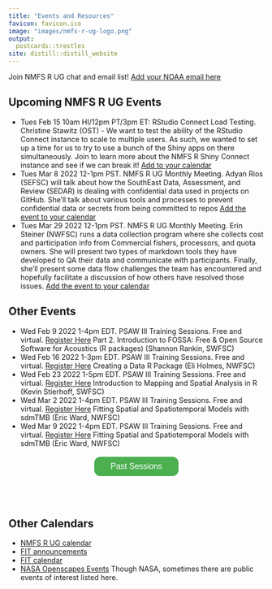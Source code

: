```yaml
---
title: "Events and Resources"
favicon: favicon.ico
image: "images/nmfs-r-ug-logo.png"
output:
  postcards::trestles
site: distill::distill_website
---
```


<script>
$('#button').click(function(){
    $('#wrapper').toggle();
});  
</script>
<style>
#wrapper {
  display:none
} 
.button {
  background-color: #4CAF50;
  border-radius: 12px;
  border: none;
  color: white;
  padding: 10px 32px;
  text-align: center;
  text-decoration: none;
  display: inline-block;
  font-size: 16px;
  margin: 4px 2px;
  cursor: pointer;
}
</style>

Join NMFS R UG chat and email list! [Add your NOAA email here](https://forms.gle/Xf8hr48SuyP1cNkn8)

## Upcoming NMFS R UG Events

* Tues Feb 15 10am HI/12pm PT/3pm ET: RStudio Connect Load Testing. Christine Stawitz (OST) -  We want to test the ability of the RStudio Connect instance to scale to multiple users. As such, we wanted to set up a time for us to try to use a bunch of the Shiny apps on there simultaneously. Join to learn more about the NMFS R Shiny Connect instance and see if we can break it! [Add to your calendar](https://calendar.google.com/event?action=TEMPLATE&tmeid=NXRtNG9mcXVtMzc1a3ZoNmFrc2RqbWN0NmEgbm9hYS5nb3ZfNjByZm43bWw5cnBjaGw2M3ZzNGFmOW4wMThAZw&tmsrc=noaa.gov_60rfn7ml9rpchl63vs4af9n018%40group.calendar.google.com)
* Tues Mar 8 2022 12-1pm PST. NMFS R UG Monthly Meeting. Adyan Rios (SEFSC) will talk about how the SouthEast Data, Assessment, and Review (SEDAR) is dealing with confidential data used in projects on GitHub. She'll talk about various tools and processes to prevent confidential data or secrets from being committed to repos [Add the event to your calendar](https://calendar.google.com/event?action=TEMPLATE&tmeid=NGlyNTNjYW1mYjIwODI5YWZuN29jZWw5NDggbm9hYS5nb3ZfNjByZm43bWw5cnBjaGw2M3ZzNGFmOW4wMThAZw&tmsrc=noaa.gov_60rfn7ml9rpchl63vs4af9n018%40group.calendar.google.com)
* Tues Mar 29 2022 12-1pm PST. NMFS R UG Monthly Meeting. Erin Steiner (NWFSC) runs a data collection program where she collects cost and participation info from Commercial fishers, processors, and quota owners. She will present two types of markdown tools they have developed to QA their data and communicate with participants. Finally, she'll present some data flow challenges the team has encountered and hopefully facilitate a discussion of how others have resolved those issues.  [Add the event to your calendar](https://calendar.google.com/event?action=TEMPLATE&tmeid=M21lc3YxdjdzM201NG9pcTRuYjNqZDJyMHQgZW1pbHkubWFya293aXR6QG5vYWEuZ292&tmsrc=emily.markowitz%40noaa.gov)

## Other Events

* Wed Feb 9 2022 1-4pm EDT. PSAW III Training Sessions. Free and virtual. [Register Here](https://forms.gle/Ez99YtxVptwNCFgN9) Part 2. Introduction to FOSSA: Free & Open Source Software for Acoustics (R packages) (Shannon Rankin, SWFSC)
* Wed Feb 16 2022 1-3pm EDT. PSAW III Training Sessions. Free and virtual. [Register Here](https://forms.gle/Ez99YtxVptwNCFgN9) Creating a Data R Package  (Eli Holmes, NWFSC)
* Wed Feb 23 2022 1-5pm EDT. PSAW III Training Sessions. Free and virtual. [Register Here](https://forms.gle/Ez99YtxVptwNCFgN9) Introduction to Mapping and Spatial Analysis in R (Kevin Stierhoff, SWFSC)
* Wed Mar 2 2022 1-4pm EDT. PSAW III Training Sessions. Free and virtual. [Register Here](https://forms.gle/Ez99YtxVptwNCFgN9) Fitting Spatial and Spatiotemporal Models with sdmTMB (Eric Ward, NWFSC)
* Wed Mar 9 2022 1-4pm EDT. PSAW III Training Sessions. Free and virtual. [Register Here](https://forms.gle/Ez99YtxVptwNCFgN9) Fitting Spatial and Spatiotemporal Models with sdmTMB (Eric Ward, NWFSC)


<center><button id="button" class="button">Past Sessions</button></center>
<div id="wrapper" class="open">

<br/>

* Tues Feb 1 2022 12-1pm PST. NMFS R UG Monthly Meeting. Abby Tyrell (NEFSC) gave a presentation on workflow for the Ecosystem and Socioeconomic Profiles. [Slides NOAA access](https://docs.google.com/presentation/d/14CnVSQOp2q171obKH1gHHb1bBBblGWLsuMEkPXbFCxU/edit?usp=sharing) [AKesp report repo] (https://github.com/atyrell3/AKesp) [Video NOAA access](https://drive.google.com/file/d/1JDJolN2wPOQR55vE4eBiDCEAnJNTEZp9/view?usp=sharing)
* Tues Jan 4 2022 9am PST. NMFS R UG Monthly Meeting. Josh London (AFSC) will give a presentation on the {targets} package. [Meeting notes](https://github.com/nmfs-openscapes/NMFS-R-UG-Meetings/tree/main/2022-01-04-targets-package)  [Recording of the session - NOAA access only](https://drive.google.com/file/d/1D8CPg3GDqJt1jwAMn4FoVDThTViHvusr/view?usp=sharing)
* Tue Dec 14th 9am PST. NMFS R UG Special Session Kelly Mayo (NMFS Office of Science and Technology) will be giving a 1 hour tutorial and discussion about manually (via Adobe Acrobat) editing reports to be 508 compliant and talk about how we can use screen readers to check our work.  [Meeting notes](https://github.com/nmfs-openscapes/NMFS-R-UG-Meetings/blob/main/2021-12-14-508-Compliance/Readme.md) [Recording of the session - NOAA access only](https://drive.google.com/file/d/1GeHoX9Fq5GWkZmI8Ru7JTDv0V-7M3rE6/view?usp=sharing)
* Tue Dec 7th 9am PST. NMFS R UG Monthly Meeting. GitHub Actions. Eli Holmes (NWFSC) will give a brief tutorial and then NMFS R UG members will show how they are using GitHub Actions. [GitHub Actions repo](https://github.com/nmfs-openscapes/12-07-21-GitHub-Actions) [Recording of the session - NOAA access only](https://drive.google.com/file/d/1_oxKuRC-m4kzy57y3PJRfhnYIXXm5nkE/view?usp=sharing)
* Nov 16th 9am PST. NMFS R UG Monthly Meeting. Lightning Talks on Reproducible Reports and Scientific Manuscripts. [List of talks with links to slides](https://github.com/nmfs-openscapes/11-16-21-Lightning-Talks)
* NMFS R User Group. Oct 26, 2021 9am PST. NMFS R UG Monthly Meeting. [508 Compliance and R Markdown documents repo](https://github.com/nmfs-openscapes/10-26-21-508-Compliance/blob/main/README.md). [Recording of the session - NOAA access only](https://drive.google.com/file/d/1-KQd2sur0l1UxWtvl03smYR9WexdzVXZ/view?usp=sharing)
* Oct 12th 9am PST. Inaugural NMRS R UG meeting. Virtual.

</div>  

<br/><br/>

## Other Calendars

* [NMFS R UG calendar](https://noaa-fisheries-integrated-toolbox.github.io/news/R-calendar/)
* [FIT announcements](https://noaa-fisheries-integrated-toolbox.github.io/news/)
* [FIT calendar](https://noaa-fisheries-integrated-toolbox.github.io/news/calendar/)
* [NASA Openscapes Events](https://nasa-openscapes.github.io/events.html) Though NASA, sometimes there are public events of interest listed here.



